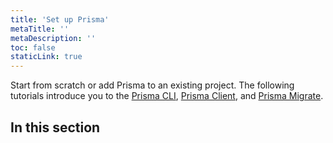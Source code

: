 ```yaml
---
title: 'Set up Prisma'
metaTitle: ''
metaDescription: ''
toc: false
staticLink: true
---
```


<TopBlock>

Start from scratch or add Prisma to an existing project. The following tutorials introduce you to the [Prisma CLI](/orm/tools/prisma-cli), [Prisma Client](/orm/prisma-client), and [Prisma Migrate](/orm/prisma-migrate).

</TopBlock>

## In this section

<Subsections />
